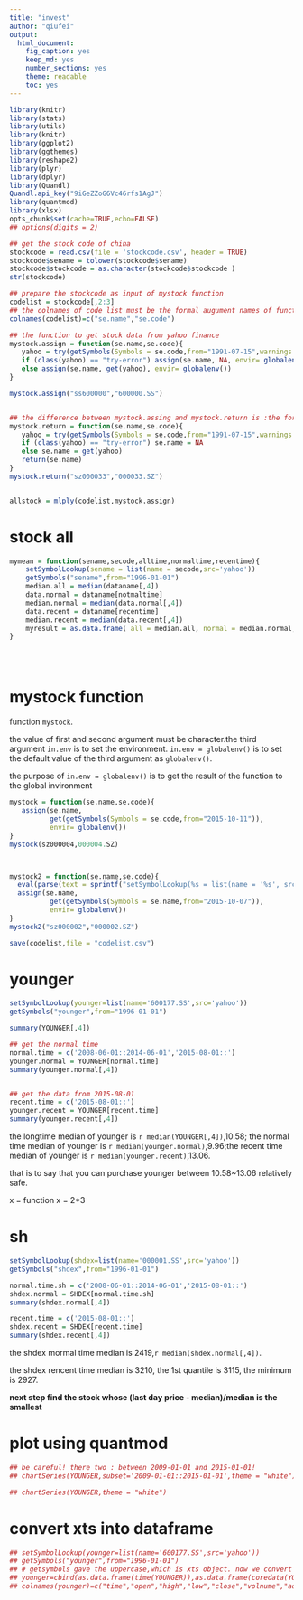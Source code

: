 ```yaml
---
title: "invest"
author: "qiufei"
output: 
  html_document: 
    fig_caption: yes
    keep_md: yes
    number_sections: yes
    theme: readable
    toc: yes
---
```


```r

library(knitr)
library(stats)
library(utils)
library(knitr)
library(ggplot2)
library(ggthemes)
library(reshape2)
library(plyr)
library(dplyr)
library(Quandl)
Quandl.api_key("9iGeZZoG6Vc46rfs1AgJ")
library(quantmod)
library(xlsx)
opts_chunk$set(cache=TRUE,echo=FALSE)
## options(digits = 2)

## get the stock code of china
stockcode = read.csv(file = 'stockcode.csv', header = TRUE)
stockcode$sename = tolower(stockcode$sename)
stockcode$stockcode = as.character(stockcode$stockcode )
str(stockcode)

## prepare the stockcode as input of mystock function
codelist = stockcode[,2:3]
## the colnames of code list must be the formal augument names of function mystock
colnames(codelist)=c("se.name","se.code")

## the function to get stock data from yahoo finance
mystock.assign = function(se.name,se.code){
   yahoo = try(getSymbols(Symbols = se.code,from="1991-07-15",warnings = FALSE),silent = TRUE)
   if (class(yahoo) == "try-error") assign(se.name, NA, envir= globalenv())
   else assign(se.name, get(yahoo), envir= globalenv())
}

mystock.assign("ss600000","600000.SS")


## the difference between mystock.assing and mystock.return is :the former will get an object whose value is NA in the global environment(such as sz000033 = NA) ,but the latter will not. mytock.return just echo a "NA" in the console.
mystock.return = function(se.name,se.code){
   yahoo = try(getSymbols(Symbols = se.code,from="1991-07-15",warnings = FALSE),silent = TRUE)
   if (class(yahoo) == "try-error") se.name = NA
   else se.name = get(yahoo) 
   return(se.name)
}
mystock.return("sz000033","000033.SZ")


allstock = mlply(codelist,mystock.assign)


```

# stock all

```r

mymean = function(sename,secode,alltime,normaltime,recentime){
    setSymbolLookup(sename = list(name = secode,src='yahoo'))
    getSymbols("sename",from="1996-01-01")
    median.all = median(dataname[,4])
    data.normal = dataname[notmaltime]
    median.normal = median(data.normal[,4])
    data.recent = dataname[recentime]
    median.recent = median(data.recent[,4])
    myresult = as.data.frame( all = median.all, normal = median.normal, recent = median.recent)
}





```

# mystock function

function `mystock`.

the value of first and second argument must be character.the third argument `in.env` is to set the environment. `in.env = globalenv()` is to set the default value of the third argument as `globalenv()`.

the purpose of `in.env = globalenv()` is to get the result of the function to the global invironment

```r


mystock = function(se.name,se.code){
   assign(se.name, 
          get(getSymbols(Symbols = se.code,from="2015-10-11")),
          envir= globalenv())
}
mystock(sz000004,000004.SZ)



mystock2 = function(se.name,se.code){
  eval(parse(text = sprintf("setSymbolLookup(%s = list(name = '%s', src='yahoo'))", se.name, se.code)))
  assign(se.name, 
          get(getSymbols(Symbols = se.name,from="2015-10-07")),
          envir= globalenv())
}
mystock2("sz000002","000002.SZ")

save(codelist,file = "codelist.csv")

```


# younger


```r

setSymbolLookup(younger=list(name='600177.SS',src='yahoo'))
getSymbols("younger",from="1996-01-01")

summary(YOUNGER[,4])

## get the normal time
normal.time = c('2008-06-01::2014-06-01','2015-08-01::')
younger.normal = YOUNGER[normal.time]
summary(younger.normal[,4])


## get the data from 2015-08-01
recent.time = c('2015-08-01::')
younger.recent = YOUNGER[recent.time]
summary(younger.recent[,4])

```
the longtime median of younger is `r median(YOUNGER[,4])`,10.58; the normal time median of younger is `r median(younger.normal)`,9.96;the recent time median of younger is `r median(younger.recent)`,13.06.

that is to say that you can purchase younger between 10.58~13.06 relatively safe.

x = function
		x = 2*3


# sh

```r

setSymbolLookup(shdex=list(name='000001.SS',src='yahoo'))
getSymbols("shdex",from="1996-01-01")

normal.time.sh = c('2008-06-01::2014-06-01','2015-08-01::')
shdex.normal = SHDEX[normal.time.sh]
summary(shdex.normal[,4])

recent.time = c('2015-08-01::')
shdex.recent = SHDEX[recent.time]
summary(shdex.recent[,4])


```
the shdex mormal time median is 2419,`r median(shdex.normal[,4])`.

the shdex rencent time median is 3210, the 1st quantile is 3115, the minimum is 2927.

**next step find the stock whose (last day price - median)/median is the smallest**


# plot using quantmod

```r

## be careful! there two : between 2009-01-01 and 2015-01-01!
## chartSeries(YOUNGER,subset='2009-01-01::2015-01-01',theme = "white") 

## chartSeries(YOUNGER,theme = "white") 

```
		

# convert xts into dataframe

```r

## setSymbolLookup(younger=list(name='600177.SS',src='yahoo'))
## getSymbols("younger",from="1996-01-01")
## # getsymbols gave the uppercase,which is xts object. now we convert it into a dataframe object,whose name is lowercase
## younger=cbind(as.data.frame(time(YOUNGER)),as.data.frame(coredata(YOUNGER)))
## colnames(younger)=c("time","open","high","low","close","volnume","adjusted") 


```
